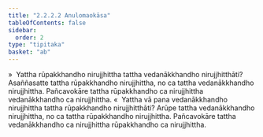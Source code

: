 ```yaml
---
title: "2.2.2.2 Anulomaokāsa"
tableOfContents: false
sidebar:
  order: 2
type: "tipitaka"
basket: "ab"
---
```



<DynamicBreadcrumb />

<Division number="111">

<Paragraph number="687">
»  Yattha rūpakkhandho nirujjhittha tattha vedanākkhandho nirujjhitthāti?
</Paragraph>

<Paragraph number="688">
Asaññasatte tattha rūpakkhandho nirujjhittha, no ca tattha vedanākkhandho nirujjhittha. Pañcavokāre tattha rūpakkhandho ca nirujjhittha vedanākkhandho ca nirujjhittha.
</Paragraph>

<Paragraph number="689">
«  Yattha vā pana vedanākkhandho nirujjhittha tattha rūpakkhandho nirujjhitthāti?
</Paragraph>

<Paragraph number="690">
Arūpe tattha vedanākkhandho nirujjhittha, no ca tattha rūpakkhandho nirujjhittha. Pañcavokāre tattha vedanākkhandho ca nirujjhittha rūpakkhandho ca nirujjhittha.
</Paragraph>
</Division>